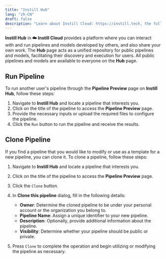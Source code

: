 ```yaml
---
title: "Instill Hub"
lang: "zh-CN"
draft: false
description: "Learn about Instill Cloud: https://instill.tech, the fully managed Instill Core: https://github.com/instill-ai/instill-core"
---
```


**Instill Hub** in **☁️ Instill Cloud** provides a platform where you can
interact with and run pipelines and models developed by others, and also share
your own work. The **Hub** page acts as a unified repository for public
pipelines and models, facilitating their discovery and execution for users. All
public pipelines and models are available to everyone on the **Hub** page.

## Run Pipeline

To run another user's pipeline through the **Pipeline Preview** page on **Instill Hub**,
follow these steps:

1. Navigate to **Instill Hub** and locate a pipeline that interests you.
2. Click on the title of the pipeline to access the **Pipeline Preview** page.
3. Provide the necessary inputs or upload the required files to configure the
   pipeline.
4. Click the `Run` button to run the pipeline and receive the results.

## Clone Pipeline

If you find a pipeline that you would like to modify or use as a template for a
new pipeline, you can clone it. To clone a pipeline, follow these steps:

1. Navigate to **Instill Hub** and locate a pipeline that interests you.
2. Click on the title of the pipeline to access the **Pipeline Preview** page.
3. Click the `Clone` button.
4. In **Clone this pipeline** dialog, fill in the following details:

   - **Owner**: Determine the cloned pipeline to be under your personal account
     or the organization you belong to.
   - **Pipeline Name**: Assign a unique identifier to your new pipeline.
   - **Description**: Optionally, provide additional information about the
     pipeline.
   - **Visibility**: Determine whether your pipeline should be public or
     private.

5. Press `Clone` to complete the operation and begin utilizing or modifying the
   pipeline as necessary.
